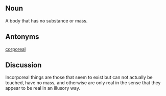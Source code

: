 
==Noun==

A body that has no substance or mass.


==Antonyms==

[[corporeal]]

==Discussion==

Incorporeal things are those that seem to exist but can not actually be touched, have no mass, and otherwise are only real in the sense that they appear to be real in an illusory way.